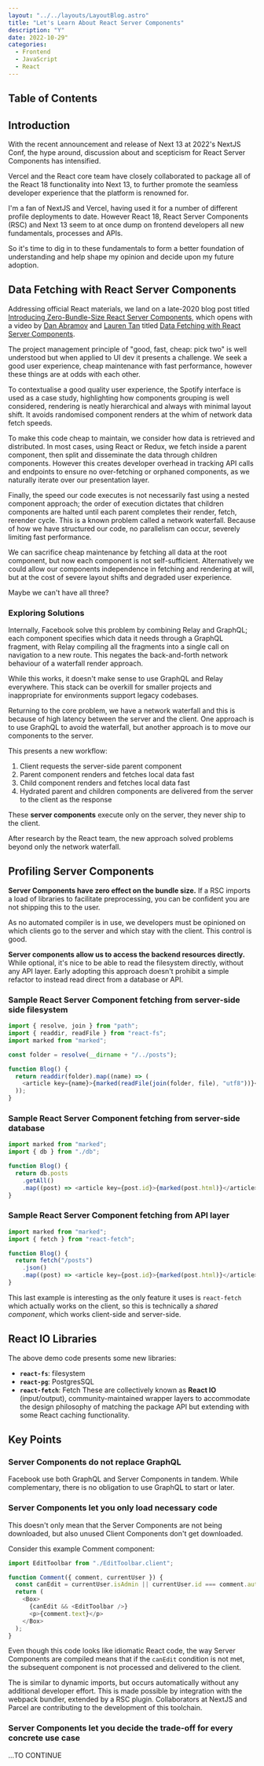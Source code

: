 ```yaml
---
layout: "../../layouts/LayoutBlog.astro"
title: "Let's Learn About React Server Components"
description: "Y"
date: 2022-10-29"
categories:
  - Frontend
  - JavaScript
  - React
---
```



## Table of Contents

## Introduction

With the recent announcement and release of Next 13 at 2022's NextJS Conf, the hype around, discussion about and scepticism for React Server Components has intensified.

Vercel and the React core team have closely collaborated to package all of the React 18 functionality into Next 13, to further promote the seamless developer experience that the platform is renowned for.

I'm a fan of NextJS and Vercel, having used it for a number of different profile deployments to date. However React 18, React Server Components (RSC) and Next 13 seem to at once dump on frontend developers all new fundamentals, processes and APIs.

So it's time to dig in to these fundamentals to form a better foundation of understanding and help shape my opinion and decide upon my future adoption.

## Data Fetching with React Server Components

Addressing official React materials, we land on a late-2020 blog post titled [Introducing Zero-Bundle-Size React Server Components](https://reactjs.org/blog/2020/12/21/data-fetching-with-react-server-components.html), which opens with a video by [Dan Abramov](https://twitter.com/dan_abramov) and [Lauren Tan](https://twitter.com/sugarpirate_) titled [Data Fetching with React Server Components](https://www.youtube.com/watch?v=TQQPAU21ZUw).

The project management principle of "good, fast, cheap: pick two" is well understood but when applied to UI dev it presents a challenge. We seek a good user experience, cheap maintenance with fast performance, however these things are at odds with each other.

To contextualise a good quality user experience, the Spotify interface is used as a case study, highlighting how components grouping is well considered, rendering is neatly hierarchical and always with minimal layout shift. It avoids randomised component renders at the whim of network data fetch speeds.

To make this code cheap to maintain, we consider how data is retrieved and distributed. In most cases, using React or Redux, we fetch inside a parent component, then split and disseminate the data through children components. However this creates developer overhead in tracking API calls and endpoints to ensure no over-fetching or orphaned components, as we naturally iterate over our presentation layer.

Finally, the speed our code executes is not necessarily fast using a nested component approach; the order of execution dictates that children components are halted until each parent completes their render, fetch, rerender cycle. This is a known problem called a network waterfall. Because of how we have structured our code, no parallelism can occur, severely limiting fast performance.

We can sacrifice cheap maintenance by fetching all data at the root component, but now each component is not self-sufficient. Alternatively we could allow our components independence in fetching and rendering at will, but at the cost of severe layout shifts and degraded user experience.

Maybe we can't have all three?

### Exploring Solutions

Internally, Facebook solve this problem by combining Relay and GraphQL; each component specifies which data it needs through a GraphQL fragment, with Relay compiling all the fragments into a single call on navigation to a new route. This negates the back-and-forth network behaviour of a waterfall render approach.

While this works, it doesn't make sense to use GraphQL and Relay everywhere. This stack can be overkill for smaller projects and inappropriate for environments support legacy codebases.

Returning to the core problem, we have a network waterfall and this is because of high latency between the server and the client. One approach is to use GraphQL to avoid the waterfall, but another approach is to move our components to the server.

This presents a new workflow:

1. Client requests the server-side parent component
2. Parent component renders and fetches local data fast
3. Child component renders and fetches local data fast
4. Hydrated parent and children components are delivered from the server to the client as the response

These **server components** execute only on the server, they never ship to the client.

After research by the React team, the new approach solved problems beyond only the network waterfall.

## Profiling Server Components

**Server Components have zero effect on the bundle size.** If a RSC imports a load of libraries to facilitate preprocessing, you can be confident you are not shipping this to the user.

As no automated compiler is in use, we developers must be opinioned on which clients go to the server and which stay with the client. This control is good.

**Server components allow us to access the backend resources directly.** While optional, it's nice to be able to read the filesystem directly, without any API layer. Early adopting this approach doesn't prohibit a simple refactor to instead read direct from a database or API.

### Sample React Server Component fetching from server-side side filesystem

```javascript
import { resolve, join } from "path";
import { readdir, readFile } from "react-fs";
import marked from "marked";

const folder = resolve(__dirname + "/../posts");

function Blog() {
  return readdir(folder).map((name) => (
    <article key={name}>{marked(readFile(join(folder, file), "utf8"))}</article>
  ));
}
```

### Sample React Server Component fetching from server-side database

```javascript
import marked from "marked";
import { db } from "./db";

function Blog() {
  return db.posts
    .getAll()
    .map((post) => <article key={post.id}>{marked(post.html)}</article>);
}
```

### Sample React Server Component fetching from API layer

```javascript
import marked from "marked";
import { fetch } from "react-fetch";

function Blog() {
  return fetch("/posts")
    .json()
    .map((post) => <article key={post.id}>{marked(post.html)}</article>);
}
```

This last example is interesting as the only feature it uses is `react-fetch` which actually works on the client, so this is technically a _shared component_, which works client-side and server-side.

## React IO Libraries

The above demo code presents some new libraries:

- **`react-fs`**: filesystem
- **`react-pg`**: PostgresSQL
- **`react-fetch`**: Fetch
  These are collectively known as **React IO** (input/output), community-maintained wrapper layers to accommodate the design philosophy of matching the package API but extending with some React caching functionality.

## Key Points

### Server Components do not replace GraphQL

Facebook use both GraphQL and Server Components in tandem. While complementary, there is no obligation to use GraphQL to start or later.

### Server Components let you only load necessary code

This doesn't only mean that the Server Components are not being downloaded, but also unused Client Components don't get downloaded.

Consider this example Comment component:

```javascript
import EditToolbar from "./EditToolbar.client";

function Comment({ comment, currentUser }) {
  const canEdit = currentUser.isAdmin || currentUser.id === comment.author.id;
  return (
    <Box>
      {canEdit && <EditToolbar />}
      <p>{comment.text}</p>
    </Box>
  );
}
```

Even though this code looks like idiomatic React code, the way Server Components are compiled means that if the `canEdit` condition is not met, the subsequent component is not processed and delivered to the client.

The is similar to dynamic imports, but occurs automatically without any additional developer effort. This is made possible by integration with the webpack bundler, extended by a RSC plugin. Collaborators at NextJS and Parcel are contributing to the development of this toolchain.

### Server Components let you decide the trade-off for every concrete use case

...TO CONTINUE

<BlogReferences>

</BlogReferences>
